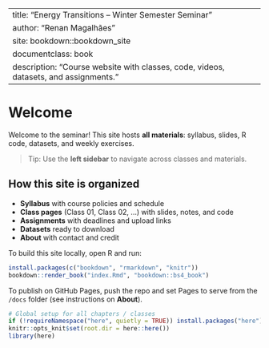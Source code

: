 
---
title: "Energy Transitions – Winter Semester Seminar"
author: "Renan Magalhães"
site: bookdown::bookdown_site
documentclass: book
description: "Course website with classes, code, videos, datasets, and assignments."
---

# Welcome {-}

Welcome to the seminar! This site hosts **all materials**: syllabus, slides, R code, datasets, and weekly exercises.

> Tip: Use the **left sidebar** to navigate across classes and materials.

## How this site is organized

- **Syllabus** with course policies and schedule  
- **Class pages** (Class 01, Class 02, …) with slides, notes, and code  
- **Assignments** with deadlines and upload links  
- **Datasets** ready to download  
- **About** with contact and credit

To build this site locally, open R and run:

```r
install.packages(c("bookdown", "rmarkdown", "knitr"))
bookdown::render_book("index.Rmd", "bookdown::bs4_book")
```

To publish on GitHub Pages, push the repo and set Pages to serve from the `/docs` folder (see instructions on **About**).

```r
# Global setup for all chapters / classes
if (!requireNamespace("here", quietly = TRUE)) install.packages("here")
knitr::opts_knit$set(root.dir = here::here())
library(here)
```